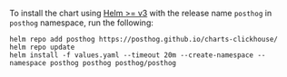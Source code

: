 To install the chart using [Helm >= v3](https://helm.sh/) with the release name `posthog` in `posthog` namespace, run the following:

```shell
helm repo add posthog https://posthog.github.io/charts-clickhouse/
helm repo update
helm install -f values.yaml --timeout 20m --create-namespace --namespace posthog posthog posthog/posthog
```
